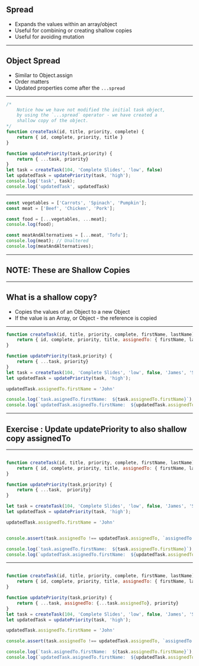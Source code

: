 
## Spread

* Expands the values within an array/object
* Useful for combining or creating shallow copies
* Useful for avoiding mutation

---

## Object Spread 

* Similar to Object.assign
* Order matters 
* Updated properties come after the `...spread`

---

```js Object Spread
/*
    Notice how we have not modified the initial task object,
    by using the `...spread` operator - we have created a
    shallow copy of the object.
*/
function createTask(id, title, priority, complete) {
    return { id, complete, priority, title }
}

function updatePriority(task,priority) {
    return { ...task, priority}
}
let task = createTask(104, 'Complete Slides', 'low', false)
let updatedTask = updatePriority(task, 'high');
console.log('task', task);
console.log('updatedTask', updatedTask)
```
---


```javascript Array Spread
const vegetables = ['Carrots', 'Spinach', 'Pumpkin'];
const meat = ['Beef', 'Chicken', 'Pork'];

const food = [...vegetables, ...meat];
console.log(food);

const meatAndAlternatives = [...meat, 'Tofu'];
console.log(meat); // Unaltered
console.log(meatAndAlternatives);
```

---

## NOTE: These are Shallow Copies 

---

## What is a shallow copy? 

* Copies the values of an Object to a new Object
* If the value is an Array, or Object - the reference is copied


---


```js Accidental Mutation
function createTask(id, title, priority, complete, firstName, lastName) {
    return { id, complete, priority, title, assignedTo: { firstName, lastName } }
}

function updatePriority(task,priority) {
    return { ...task, priority}
}
let task = createTask(104, 'Complete Slides', 'low', false, 'James', 'Smith')
let updatedTask = updatePriority(task, 'high');

updatedTask.assignedTo.firstName = 'John'

console.log(`task.asignedTo.firstName:  ${task.assignedTo.firstName}`);
console.log(`updatedTask.asignedTo.firstName:  ${updatedTask.assignedTo.firstName}`);
```

---

## Exercise : Update updatePriority to also shallow copy assignedTo 

---


```js Accidental Mutation Exercise - Shallow Copy assignedTo - Start

function createTask(id, title, priority, complete, firstName, lastName) {
    return { id, complete, priority, title, assignedTo: { firstName, lastName } }
}

function updatePriority(task,priority) {
    return { ...task,  priority}
}

let task = createTask(104, 'Complete Slides', 'low', false, 'James', 'Smith')
let updatedTask = updatePriority(task, 'high');

updatedTask.assignedTo.firstName = 'John'


console.assert(task.assignedTo !== updatedTask.assignedTo, `assignedTo is still pointing to the same object`);

console.log(`task.asignedTo.firstName:  ${task.assignedTo.firstName}`);
console.log(`updatedTask.asignedTo.firstName:  ${updatedTask.assignedTo.firstName}`);
```

---


```js Accidental Mutation Exercise - Shallow Copy assignedTo - Solution

function createTask(id, title, priority, complete, firstName, lastName) {
    return { id, complete, priority, title, assignedTo: { firstName, lastName } }
}

function updatePriority(task,priority) {
    return { ...task, assignedTo: {...task.assignedTo}, priority}
}
let task = createTask(104, 'Complete Slides', 'low', false, 'James', 'Smith')
let updatedTask = updatePriority(task, 'high');

updatedTask.assignedTo.firstName = 'John'

console.assert(task.assignedTo !== updatedTask.assignedTo, `assignedTo is still pointing to the same object`);

console.log(`task.asignedTo.firstName:  ${task.assignedTo.firstName}`);
console.log(`updatedTask.asignedTo.firstName:  ${updatedTask.assignedTo.firstName}`);

```